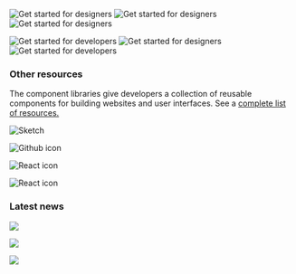 


<FeatureCard
    color="dark"
    href="getting-started/designing"
    subTitle="Start"
    title="Designing"
    actionIcon="arrowRight"
    className="homepage-feature"
    >

<ArtDirection>

![Get started for designers](../images/homepage/getting-started-designers-mobile.png)
![Get started for designers](../images/homepage/getting-started-designers-tablet.png)
![Get started for designers](../images/homepage/getting-started-designers.png)

</ArtDirection>

</FeatureCard>

<FeatureCard
    color="dark"
    href="getting-started/coding"
    subTitle="Start"
    title="Developing"
    actionIcon="arrowRight"
    className="homepage-feature"
    >

<ArtDirection>

![Get started for developers](../images/homepage/getting-started-developers-mobile.png)
![Get started for designers](../images/homepage/getting-started-developers-tablet.png)
![Get started for developers](../images/homepage/getting-started-developers.png)

</ArtDirection>

</FeatureCard>

### Other resources

The component libraries give developers a collection of reusable components for
building websites and user interfaces. See a
[complete list of resources.](/resources)

<Row className="resource-card-group">
<Column colLg={4} colMd={4} noGutterSm>
  <ResourceCard
    color="dark"
    subTitle="Sketch Theme libraries"
    href="/resources#theme-libraries"
    >

![Sketch](./../images/icon/sketch-symbol.svg)

  </ResourceCard>
</Column>
<Column colLg={4} colMd={4}  noGutterSm>
  <ResourceCard
    color="dark"
    subTitle="IBM.com Library Components Repo"
    href="https://github.com/carbon-design-system/ibm-dotcom-library"
    >

![Github icon](./../images/icon/github-inverse-icon.svg)

  </ResourceCard>
</Column>
<Column colLg={4} colMd={4} noGutterSm>
  <ResourceCard
    color="dark"
    subTitle="IBM.com Library Components React Storybook"
    href="https://ibmdotcom-react.netlify.com/?path=/story/*"
    >

![React icon](../images/icon/react-blue-icon.svg)

  </ResourceCard>
</Column>
<Column colLg={4} colMd={4} noGutterSm>
  <ResourceCard
    color="dark"
    subTitle="IBM.com Library Pattern React Storybook (experimental)"
    href="https://ibmdotcom-patterns-react-experimental.netlify.com/?path=/story/*"
    >

![React icon](../images/icon/react-blue-icon.svg)

  </ResourceCard>
</Column>
</Row>

### Latest news

<Row>
  <Column colLg={4} colMd={4} noGutterMdLeft>
<ArticleCard
    color="dark"
    title="Roadmap"
    author="Last updated"
    date="December 9, 2019"
    href="https://github.com/carbon-design-system/ibm-dotcom-library/wiki/Roadmap"
    >

![](homepage/images/xd_kit_img.png)

</ArticleCard>
</Column>
<Column colLg={4} colMd={4} noGutterMdLeft>
<ArticleCard
    color="dark"
    title="Release schedule"
    author="Last updated"
    date="December 13, 2019"
    href="https://github.com/carbon-design-system/ibm-dotcom-library/issues"
    >

![](resources/images/v10.7-release.png)

</ArticleCard>
</Column>

<Column colLg={4} colMd={4} noGutterMdLeft>
<ArticleCard
    color="dark"
    title="Slack channel"
    author="Last updated"
    date="December 10, 2019"
    href="https://cognitive-app.slack.com/archives/C2PLX8GQ6"
    >

![](resources/images/hacktoberfest.png)

</ArticleCard>
</Column>
</Row>

